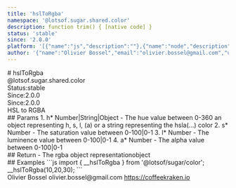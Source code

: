```yaml
---
title: 'hslToRgba'
namespace: '@lotsof.sugar.shared.color'
description: function trim() { [native code] }
status: 'stable'
since: '2.0.0'
platform: '[{"name":"js","description":""},{"name":"node","description":""}]'
author: '{"name":"Olivier Bossel","email":"olivier.bossel@gmail.com","url":"https://coffeekraken.io"}'
---
```

<div class="docmap-mdx">
# hslToRgba
<div class="_namespace">@lotsof.sugar.shared.color</div>
<div class="_metas">
<div class="_status"><span class="_status-label">Status:</span><span class="_status-value -stable">stable</span></div>
<div class="_since"><span class="_since-label">Since:</span><span class="_since-value">2.0.0</span></div>
<div class="_since"><span class="_since-label">Since:</span><span class="_since-value">2.0.0</span></div>
</div>
<div class="_description">
HSL to RGBA
</div>
<div class="_params">
## Params
1. <span class="_name">h<span class="_required">*</span></span><span class="_default"></span> <span class="_type">Number|String|Object</span>
   - The hue value between 0-360 an object representing h, s, l, (a) or a string representing the hsla(...) color
2. <span class="_name">s<span class="_required">*</span></span><span class="_default"></span> <span class="_type">Number</span>
   - The saturation value between 0-100|0-1
3. <span class="_name">l<span class="_required">*</span></span><span class="_default"></span> <span class="_type">Number</span>
   - The luminence value between 0-100|0-1
4. <span class="_name">a<span class="_required">*</span></span><span class="_default"></span> <span class="_type">Number</span>
   - The alpha value between 0-100|0-1
</div>
<div class="_return">
## Return
- <span class="_description">The rgba object representation</span><span class="_default"></span><span class="_type">object</span>
</div>
<div class="_examples">
## Examples
```js
import { __hslToRgba } from '@lotsof/sugar/color';
__hslToRgba(10,20,30);
```
</div>
<div class="_author">
<span class="_name">Olivier Bossel</span>
<span class="_email">olivier.bossel@gmail.com</span>
<a href="https://coffeekraken.io" target="_blank" class="_url">https://coffeekraken.io</a>
</div>
</div>